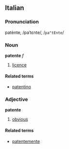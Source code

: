 ==Italian==
===Pronunciation===
patènte, /paˈtɛnte/, /<tt>pa"tEnte</tt>/
===Noun===
'''patente''' ''f''

# [[licence]]

====Related terms====
*[[patentino]]

===Adjective===
'''patente'''

# [[obvious]]

====Related terms====
*[[patentemente]]